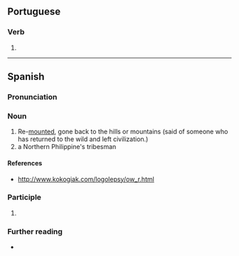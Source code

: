 ==Portuguese==

===Verb===
{{pt-pp|remontad|remontar}}

# {{pt-verb-form-of|remontar}}

----

==Spanish==

===Pronunciation===
{{es-IPA}}

===Noun===
{{es-noun|m}}

# Re-[[mount]]ed, gone back to the hills or mountains (said of someone who has returned to the wild and left civilization.)
# a Northern Philippine's tribesman

====References====
* http://www.kokogiak.com/logolepsy/ow_r.html

===Participle===
{{es-past participle}}

# {{es-verb form of|remontar}}

===Further reading===
* {{R:es:DRAE}}